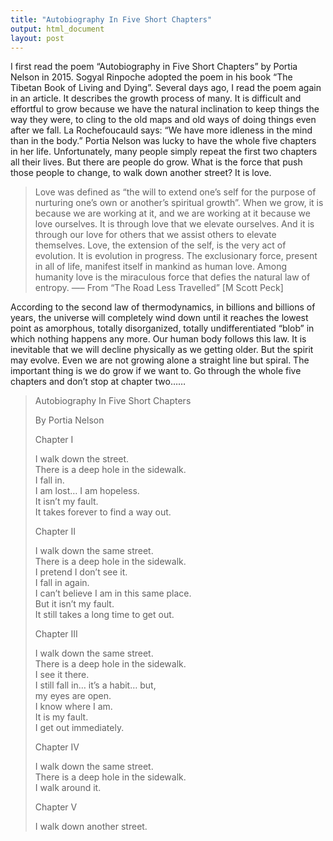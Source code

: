 ```yaml
---
title: "Autobiography In Five Short Chapters"
output: html_document
layout: post
---
```


I first read the poem “Autobiography in Five Short Chapters
" by Portia Nelson in 2015. Sogyal Rinpoche adopted the poem in his book “The Tibetan Book of Living and Dying”. Several days ago, I read the poem again in an article. It describes the growth process of many.  It is difficult and effortful to grow because we have the natural inclination to keep things the way they were, to cling to the old maps and old ways of doing things even after we fall. La Rochefoucauld says: “We have more idleness in the mind than in the body.”  Portia Nelson was lucky to have the whole five chapters in her life. Unfortunately, many people simply repeat the first two chapters all their lives. But there are people do grow. What is the force that push those people to change, to walk down another street? It is love. 


<blockquote>  Love was defined as “the will to extend one’s self for the purpose of nurturing one’s own or another’s spiritual growth”. When we grow, it is because we are working at it, and we are working at it because we love ourselves. It is through love that we elevate ourselves. And it is through our love for others that we assist others to elevate themselves. Love, the extension of the self, is the very act of evolution. It is evolution in progress. The exclusionary force, present in all of life, manifest itself in mankind as human love. Among humanity love is the miraculous force that defies the natural law of entropy.
----- From "The Road Less Travelled" [M Scott Peck]
</blockquote>

According to the second law of thermodynamics, in billions and billions of years, the universe will completely wind down until it reaches the lowest point as amorphous, totally disorganized, totally undifferentiated “blob” in which nothing happens any more. Our human body follows this law. It is inevitable that we will decline physically as we getting older. But the spirit may evolve. Even we are not growing alone a straight line but spiral. The important thing is we do grow if we want to. Go through the whole five chapters and don’t stop at chapter two…...


<blockquote>

 <p> Autobiography In Five Short Chapters </p>

 By  Portia Nelson </br>

<p> Chapter I </p>

 I walk down the street.  </br>
There is a deep hole in the sidewalk. </br> 
I fall in.  </br>
I am lost... I am hopeless.  </br>
It isn't my fault.  </br>
It takes forever to find a way out.   </br> 

<p>Chapter II</p>

I walk down the same street.  </br>
There is a deep hole in the sidewalk.  </br>
I pretend I don't see it.  </br>
I fall in again.  </br>
I can't believe I am in this same place.  </br>
But it isn't my fault.  </br>
It still takes a long time to get out.  </br>

<p>Chapter III</p>

I walk down the same street.  </br>
There is a deep hole in the sidewalk.  </br>
I see it there.  </br>
I still fall in... it's a habit... but, </br> 
my eyes are open.  </br>
I know where I am. </br> 
It is my fault.  </br>
I get out immediately.  </br>

<p>Chapter IV  </p>

I walk down the same street.  </br>
There is a deep hole in the sidewalk.  </br>
I walk around it.  </br>

 </p>Chapter V  </p>

I walk down another street.  </br>
</blockquote>
